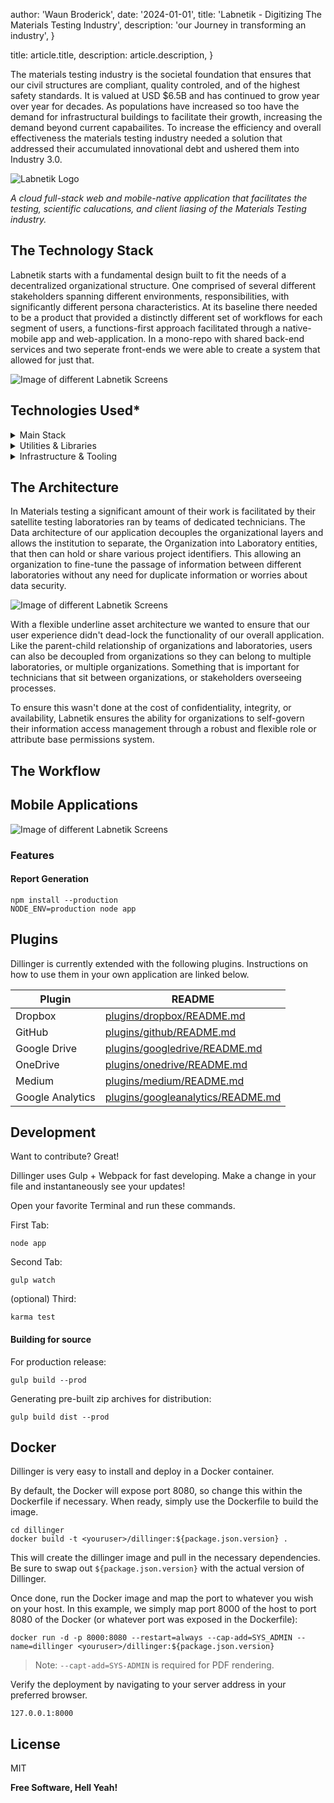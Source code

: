 
  author: 'Waun Broderick',
  date: '2024-01-01',
  title: 'Labnetik - Digitizing The Materials Testing Industry',
  description: 'our Journey in transforming an industry',
}

  title: article.title,
  description: article.description,
}


The materials testing industry is the societal foundation that ensures that our civil structures are compliant, quality controled,
and of the highest safety standards. It is valued at USD $6.5B and has continued to grow year over year for decades. As populations
have increased so too have the demand for infrastructural buildings to facilitate their growth, increasing the demand beyond current
capabailites. To increase the efficiency and overall effectiveness the materials testing industry needed a solution that addressed their
accumulated innovational debt and ushered them into Industry 3.0.

<Image src={labnetikLogo} alt="Labnetik Logo" />

_A cloud full-stack web and mobile-native application that facilitates the testing, scientific calucations, and client liasing of the Materials Testing industry._

## The Technology Stack

Labnetik starts with a fundamental design built to fit the needs of a decentralized organizational structure.
One comprised of several different stakeholders spanning different environments, responsibilities, with significantly different persona characteristics.
At its baseline there needed to be a product that provided a distinctly different set of workflows for each segment of users, a functions-first approach
facilitated through a native-mobile app and web-application. In a mono-repo with shared back-end services and two seperate front-ends we were able to create
a system that allowed for just that.

<Image src={openerImage} alt="Image of different Labnetik Screens" />

## Technologies Used\*

<details>
  <summary>Main Stack</summary>

- [NestJs](https://nestjs.com/) - Back-End Framework
- [React](https://react.dev/) - Front-End Framework
- [React Native](https://reactnative.dev/) - Front-End Framework
- [MongoDB](https://www.mongodb.com/) - NoSQL Database

</details>

<details>
  <summary>Utilities & Libraries</summary>

- [Redux](https://react-redux.js.org/) - Application State Manager
- [ReactQuery](https://tanstack.com/query/v3/) - Data Fetching Management

</details>

<details>
  <summary>Infrastructure & Tooling</summary>

- [Github](https://github.com/) - VCS, CI/CD Repo, Collaboration Center
- [NxCloud](https://nx.app/) - Monorepo CI/CD Tooling
- [AWS](https://aws.amazon.com/) - Infrastructure Services
- [Sentry](https://sentry.io/) - Application Logging, Monitoring and Alerting
- [DataDog](https://www.datadoghq.com/) - Application Observability
- [LaunchDarkly](https://launchdarkly.com/) - Feature Flagging

</details>

## The Architecture

In Materials testing a significant amount of their work is facilitated by their satellite
testing laboratories ran by teams of dedicated technicians. The Data architecture
of our application decouples the organizational layers and allows the institution to separate,
the Organization into Laboratory entities, that then can hold or share various project identifiers.
This allowing an organization to fine-tune the passage of information between different
laboratories without any need for duplicate information or worries about data security.

<Image src={projectsMockup} alt="Image of different Labnetik Screens" />

With a flexible underline asset architecture we wanted to ensure that our user experience didn't
dead-lock the functionality of our overall application. Like the parent-child relationship of organizations
and laboratories, users can also be decoupled from organizations so they can belong to multiple laboratories,
or multiple organizations. Something that is important for technicians that sit between organizations, or
stakeholders overseeing processes.

To ensure this wasn't done at the cost of confidentiality, integrity, or availability, Labnetik ensures the
ability for organizations to self-govern their information access management through a robust and flexible
role or attribute base permissions system.

## The Workflow

## Mobile Applications

<Image src={scheduleMockup} alt="Image of different Labnetik Screens" />

### Features

#### Report Generation

```
npm install --production
NODE_ENV=production node app
```

## Plugins

Dillinger is currently extended with the following plugins.
Instructions on how to use them in your own application are linked below.

| Plugin           | README                                    |
| ---------------- | ----------------------------------------- |
| Dropbox          | [plugins/dropbox/README.md][PlDb]         |
| GitHub           | [plugins/github/README.md][PlGh]          |
| Google Drive     | [plugins/googledrive/README.md][PlGd]     |
| OneDrive         | [plugins/onedrive/README.md][PlOd]        |
| Medium           | [plugins/medium/README.md][PlMe]          |
| Google Analytics | [plugins/googleanalytics/README.md][PlGa] |

## Development

Want to contribute? Great!

Dillinger uses Gulp + Webpack for fast developing.
Make a change in your file and instantaneously see your updates!

Open your favorite Terminal and run these commands.

First Tab:

```
node app
```

Second Tab:

```
gulp watch
```

(optional) Third:

```
karma test
```

#### Building for source

For production release:

```
gulp build --prod
```

Generating pre-built zip archives for distribution:

```
gulp build dist --prod
```

## Docker

Dillinger is very easy to install and deploy in a Docker container.

By default, the Docker will expose port 8080, so change this within the
Dockerfile if necessary. When ready, simply use the Dockerfile to
build the image.

```
cd dillinger
docker build -t <youruser>/dillinger:${package.json.version} .
```

This will create the dillinger image and pull in the necessary dependencies.
Be sure to swap out `${package.json.version}` with the actual
version of Dillinger.

Once done, run the Docker image and map the port to whatever you wish on
your host. In this example, we simply map port 8000 of the host to
port 8080 of the Docker (or whatever port was exposed in the Dockerfile):

```
docker run -d -p 8000:8080 --restart=always --cap-add=SYS_ADMIN --name=dillinger <youruser>/dillinger:${package.json.version}
```

> Note: `--capt-add=SYS-ADMIN` is required for PDF rendering.

Verify the deployment by navigating to your server address in
your preferred browser.

```
127.0.0.1:8000
```

## License

MIT

**Free Software, Hell Yeah!**

[//]: # "These are reference links used in the body of this note and get stripped out when the markdown processor does its job. There is no need to format nicely because it shouldn't be seen. Thanks SO - http://stackoverflow.com/questions/4823468/store-comments-in-markdown-syntax"
[dill]: https://github.com/joemccann/dillinger
[git-repo-url]: https://github.com/joemccann/dillinger.git
[john gruber]: http://daringfireball.net
[df1]: http://daringfireball.net/projects/markdown/
[markdown-it]: https://github.com/markdown-it/markdown-it
[Ace Editor]: http://ace.ajax.org
[node.js]: http://nodejs.org
[Twitter Bootstrap]: http://twitter.github.com/bootstrap/
[jQuery]: http://jquery.com
[@tjholowaychuk]: http://twitter.com/tjholowaychuk
[express]: http://expressjs.com
[AngularJS]: http://angularjs.org
[Gulp]: http://gulpjs.com
[PlDb]: https://github.com/joemccann/dillinger/tree/master/plugins/dropbox/README.md
[PlGh]: https://github.com/joemccann/dillinger/tree/master/plugins/github/README.md
[PlGd]: https://github.com/joemccann/dillinger/tree/master/plugins/googledrive/README.md
[PlOd]: https://github.com/joemccann/dillinger/tree/master/plugins/onedrive/README.md
[PlMe]: https://github.com/joemccann/dillinger/tree/master/plugins/medium/README.md
[PlGa]: https://github.com/RahulHP/dillinger/blob/master/plugins/googleanalytics/README.md
